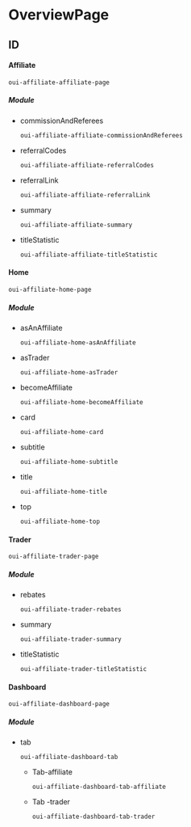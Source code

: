 
<Meta title="Package/Affiliate/OverviewPage" />

# OverviewPage

## ID

#### Affiliate

`oui-affiliate-affiliate-page`

##### Module

- commissionAndReferees

  `oui-affiliate-affiliate-commissionAndReferees`

- referralCodes

  `oui-affiliate-affiliate-referralCodes`

- referralLink

  `oui-affiliate-affiliate-referralLink`

- summary

  `oui-affiliate-affiliate-summary`

- titleStatistic

  `oui-affiliate-affiliate-titleStatistic`

#### Home

`oui-affiliate-home-page`

##### Module

- asAnAffiliate

  `oui-affiliate-home-asAnAffiliate`

- asTrader

  `oui-affiliate-home-asTrader`

- becomeAffiliate

  `oui-affiliate-home-becomeAffiliate`

- card

  `oui-affiliate-home-card`

- subtitle

  `oui-affiliate-home-subtitle`

- title

  `oui-affiliate-home-title`

- top

  `oui-affiliate-home-top`

#### Trader

`oui-affiliate-trader-page`

##### Module

- rebates

  `oui-affiliate-trader-rebates`

- summary

  `oui-affiliate-trader-summary`

- titleStatistic

  `oui-affiliate-trader-titleStatistic`

#### Dashboard

`oui-affiliate-dashboard-page`

##### Module

- tab

  `oui-affiliate-dashboard-tab`

  - Tab-affiliate

    `oui-affiliate-dashboard-tab-affiliate`

  - Tab -trader

    `oui-affiliate-dashboard-tab-trader`
